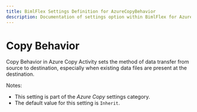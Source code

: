 ```yaml
---
title: BimlFlex Settings Definition for AzureCopyBehavior
description: Documentation of settings option within BimlFlex for AzureCopyBehavior
---
```

<head>
  <meta name="varigenceProduct" content="BimlFlex"></meta>
  <meta name="varigenceArticleType" content="Reference"></meta>
</head>

# Copy Behavior

Copy Behavior in Azure Copy Activity sets the method of data transfer from source to destination, especially when existing data files are present at the destination.

Notes:

* This setting is part of the *Azure Copy* settings category.
* The default value for this setting is `Inherit`.
